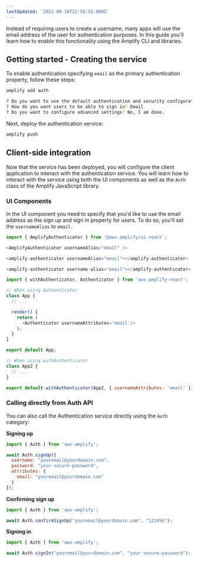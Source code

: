 ```yaml
---
lastUpdated: '2021-08-16T22:59:55.000Z'
---
```

Instead of requiring users to create a username, many apps will use the email address of the user for authentication purposes. In this guide you'll learn how to enable this functionality using the Amplify CLI and libraries.

## Getting started - Creating the service

To enable authentication specifying `email` as the primary authentication property, follow these steps:

```sh
amplify add auth

? Do you want to use the default authentication and security configuration? Default configuration
? How do you want users to be able to sign in? Email
? Do you want to configure advanced settings? No, I am done.
```

Next, deploy the authentication service:

```sh
amplify push
```

## Client-side integration

Now that the service has been deployed, you will configure the client application to interact with the authentication service. You will learn how to interact with the service using both the UI components as well as the `Auth` class of the Amplify JavaScript library.

### UI Components

In the UI component you need to specify that you'd like to use the email address as the sign up and sign in property for users. To do so, you'll set the `usernameAlias` to `email`.

<BlockSwitcher>

<Block name="React">

```js
import { AmplifyAuthenticator } from '@aws-amplify/ui-react';

<AmplifyAuthenticator usernameAlias="email" />
```
</Block>

<Block name="Angular">

```js
<amplify-authenticator usernameAlias="email"></amplify-authenticator>
```

</Block>

<Block name="Vue">

```js
<amplify-authenticator username-alias="email"></amplify-authenticator>
```

</Block>

<Block name="React Native">

```js
import { withAuthenticator, Authenticator } from 'aws-amplify-react';

// When using Authenticator
class App {
  // ...

  render() {
    return (
      <Authenticator usernameAttributes='email'/>
    );
  }
}

export default App;

// When using withAuthenticator
class App2 {
  // ...
}

export default withAuthenticator(App2, { usernameAttributes: 'email' });
```

</Block>

</BlockSwitcher>

### Calling directly from Auth API

You can also call the Authentication service directly using the `Auth` category:

**Signing up**

```js
import { Auth } from 'aws-amplify';

await Auth.signUp({
  username: "youremail@yourdomain.com",
  password: "your-secure-password",
  attributes: {
    email: "youremail@yourdomain.com"
  }
});
```

**Confirming sign up**

```js
import { Auth } from 'aws-amplify';

await Auth.confirmSignUp("youremail@yourdomain.com", "123456");
```

**Signing in**

```js
import { Auth } from 'aws-amplify';

await Auth.signIn("youremail@yourdomain.com", "your-secure-password");
```

